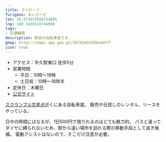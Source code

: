 ```yaml
---
title: マイロード
furigana: まいろーど
lat: 35.973857050754695
lng: 140.1435528744908
tags:
- 交通機関
description: 駅前の自転車屋です。
gmap: https://maps.app.goo.gl/ZKY42ehG2EWvwkFV7
icon: true
---
```


<LinkedImage
  basename="hamyu044/my_load-sign"
/>

- アクセス：牛久駅東口 徒歩5分
- 営業時間
  - 平日：10時～19時
  - 土日祝：10時～18時半
- 定休日：木曜日
- [公式サイト](http://osmyroad.com/)

[スクランブル交差点](/spot_note/scrumble)近くにある自転車屋。
販売や日貸しのレンタル、リースをやっている。

日中の時間にはなるが、1日500円で借りれるのはとても魅力的。
バスと違ってダイヤに縛られないため、駅から遠い場所を訪れる際の移動手段として良き候補。
電動アシストはないので、そこだけ注意が必要。

<LinkedImage
  basename="hamyu044/my_load-bicycle"
/>
